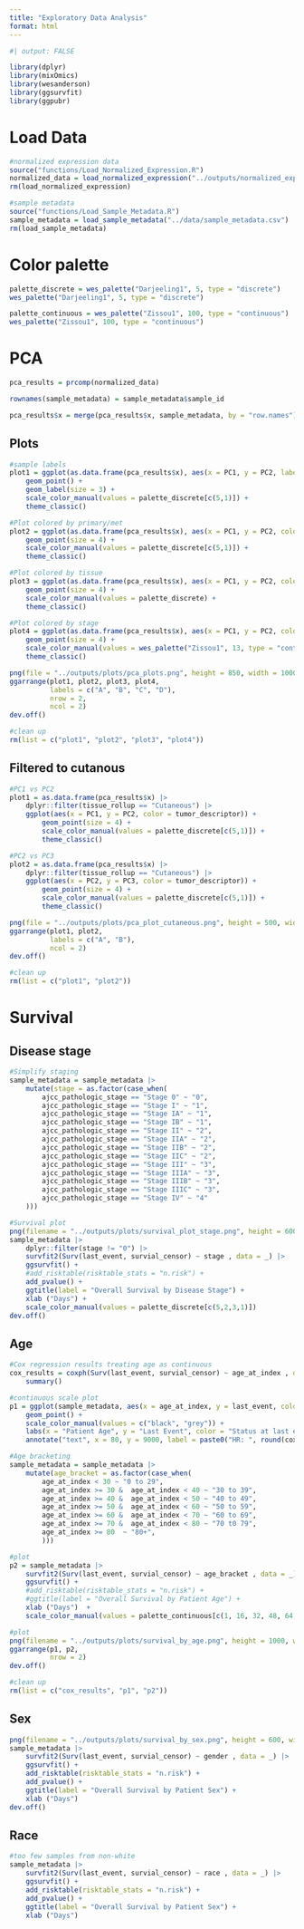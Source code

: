```yaml
---
title: "Exploratory Data Analysis"
format: html
---
```


```r

#| output: FALSE

library(dplyr)
library(mixOmics)
library(wesanderson)
library(ggsurvfit)
library(ggpubr)

```

# Load Data
```r

#normalized expression data
source("functions/Load_Normalized_Expression.R")
normalized_data = load_normalized_expression("../outputs/normalized_expression.csv")
rm(load_normalized_expression)

#sample metadata
source("functions/Load_Sample_Metadata.R")
sample_metadata = load_sample_metadata("../data/sample_metadata.csv")
rm(load_sample_metadata)

```


# Color palette
```r

palette_discrete = wes_palette("Darjeeling1", 5, type = "discrete")
wes_palette("Darjeeling1", 5, type = "discrete")

palette_continuous = wes_palette("Zissou1", 100, type = "continuous")
wes_palette("Zissou1", 100, type = "continuous")

```


# PCA
```r

pca_results = prcomp(normalized_data)

rownames(sample_metadata) = sample_metadata$sample_id

pca_results$x = merge(pca_results$x, sample_metadata, by = "row.names")

```

## Plots
```r

#sample labels
plot1 = ggplot(as.data.frame(pca_results$x), aes(x = PC1, y = PC2, label = sample_id)) +
    geom_point() +
    geom_label(size = 3) +
    scale_color_manual(values = palette_discrete[c(5,1)]) +
    theme_classic()

#Plot colored by primary/met
plot2 = ggplot(as.data.frame(pca_results$x), aes(x = PC1, y = PC2, color = tumor_descriptor)) +
    geom_point(size = 4) +
    scale_color_manual(values = palette_discrete[c(5,1)]) +
    theme_classic()

#Plot colored by tissue
plot3 = ggplot(as.data.frame(pca_results$x), aes(x = PC1, y = PC2, color = tissue_rollup, shape = tumor_descriptor)) +
    geom_point(size = 4) +
    scale_color_manual(values = palette_discrete) +
    theme_classic()

#Plot colored by stage
plot4 = ggplot(as.data.frame(pca_results$x), aes(x = PC1, y = PC2, color = ajcc_pathologic_stage, shape = tumor_descriptor)) +
    geom_point(size = 4) +
    scale_color_manual(values = wes_palette("Zissou1", 13, type = "continuous")) +
    theme_classic()

png(file = "../outputs/plots/pca_plots.png", height = 850, width = 1000, res = 80)
ggarrange(plot1, plot2, plot3, plot4, 
          labels = c("A", "B", "C", "D"),
          nrow = 2,
          ncol = 2)
dev.off()

#clean up 
rm(list = c("plot1", "plot2", "plot3", "plot4"))

```


## Filtered to cutanous
```r

#PC1 vs PC2
plot1 = as.data.frame(pca_results$x) |> 
    dplyr::filter(tissue_rollup == "Cutaneous") |> 
    ggplot(aes(x = PC1, y = PC2, color = tumor_descriptor)) +
        geom_point(size = 4) +
        scale_color_manual(values = palette_discrete[c(5,1)]) +
        theme_classic()

#PC2 vs PC3
plot2 = as.data.frame(pca_results$x) |> 
    dplyr::filter(tissue_rollup == "Cutaneous") |> 
    ggplot(aes(x = PC2, y = PC3, color = tumor_descriptor)) +
        geom_point(size = 4) +
        scale_color_manual(values = palette_discrete[c(5,1)]) +
        theme_classic()

png(file = "../outputs/plots/pca_plot_cutaneous.png", height = 500, width = 1000, res = 80)
ggarrange(plot1, plot2, 
          labels = c("A", "B"),
          ncol = 2)
dev.off()

#clean up 
rm(list = c("plot1", "plot2"))


```

# Survival 

## Disease stage
```r

#Simplify staging
sample_metadata = sample_metadata |> 
    mutate(stage = as.factor(case_when(
        ajcc_pathologic_stage == "Stage 0" ~ "0",
        ajcc_pathologic_stage == "Stage I" ~ "1",
        ajcc_pathologic_stage == "Stage IA" ~ "1",
        ajcc_pathologic_stage == "Stage IB" ~ "1",
        ajcc_pathologic_stage == "Stage II" ~ "2",
        ajcc_pathologic_stage == "Stage IIA" ~ "2",
        ajcc_pathologic_stage == "Stage IIB" ~ "2",
        ajcc_pathologic_stage == "Stage IIC" ~ "2",
        ajcc_pathologic_stage == "Stage III" ~ "3",
        ajcc_pathologic_stage == "Stage IIIA" ~ "3",
        ajcc_pathologic_stage == "Stage IIIB" ~ "3",
        ajcc_pathologic_stage == "Stage IIIC" ~ "3",
        ajcc_pathologic_stage == "Stage IV" ~ "4"
    )))

#Survival plot
png(filename = "../outputs/plots/survival_plot_stage.png", height = 600, width = 800, res = 200)
sample_metadata |> 
    dplyr::filter(stage != "0") |> 
    survfit2(Surv(last_event, survial_censor) ~ stage , data = _) |>
    ggsurvfit() +
    #add_risktable(risktable_stats = "n.risk") +
    add_pvalue() +
    ggtitle(label = "Overall Survival by Disease Stage") +
    xlab ("Days") +
    scale_color_manual(values = palette_discrete[c(5,2,3,1)])
dev.off()

```


## Age 
```r

#Cox regression results treating age as continuous
cox_results = coxph(Surv(last_event, survial_censor) ~ age_at_index , data = sample_metadata) |> 
    summary()

#continuous scale plot
p1 = ggplot(sample_metadata, aes(x = age_at_index, y = last_event, color = as.factor(survial_censor))) +
    geom_point() +
    scale_color_manual(values = c("black", "grey")) +
    labs(x = "Patient Age", y = "Last Event", color = "Status at last event:\n0) Alive\n1) Death", title = "Overall Survival by Patient Age") +
    annotate("text", x = 80, y = 9000, label = paste0("HR: ", round(cox_results$coefficients[2], 4), "\np-value: ", round(cox_results$coefficients[5], 5) ))

#Age bracketing
sample_metadata = sample_metadata |> 
    mutate(age_bracket = as.factor(case_when(
        age_at_index < 30 ~ "0 to 29",
        age_at_index >= 30 &  age_at_index < 40 ~ "30 to 39",
        age_at_index >= 40 &  age_at_index < 50 ~ "40 to 49",
        age_at_index >= 50 &  age_at_index < 60 ~ "50 to 59",
        age_at_index >= 60 &  age_at_index < 70 ~ "60 to 69",
        age_at_index >= 70 &  age_at_index < 80 ~ "70 t0 79",
        age_at_index >= 80  ~ "80+",
        )))

#plot
p2 = sample_metadata |> 
    survfit2(Surv(last_event, survial_censor) ~ age_bracket , data = _) |>
    ggsurvfit() +
    #add_risktable(risktable_stats = "n.risk") +
    #ggtitle(label = "Overall Survival by Patient Age") +
    xlab ("Days")  +
    scale_color_manual(values = palette_continuous[c(1, 16, 32, 48, 64, 80, 96)])

#plot
png(filename = "../outputs/plots/survival_by_age.png", height = 1000, width = 1200, res = 120)
ggarrange(p1, p2,
          nrow = 2)
dev.off()

#clean up
rm(list = c("cox_results", "p1", "p2"))


```


## Sex 
```r

png(filename = "../outputs/plots/survival_by_sex.png", height = 600, width = 800, res = 200)
sample_metadata |> 
    survfit2(Surv(last_event, survial_censor) ~ gender , data = _) |>
    ggsurvfit() +
    add_risktable(risktable_stats = "n.risk") +
    add_pvalue() +
    ggtitle(label = "Overall Survival by Patient Sex") +
    xlab ("Days")
dev.off()

```


## Race
```r

#too few samples from non-white
sample_metadata |> 
    survfit2(Surv(last_event, survial_censor) ~ race , data = _) |>
    ggsurvfit() +
    add_risktable(risktable_stats = "n.risk") +
    add_pvalue() +
    ggtitle(label = "Overall Survival by Patient Sex") +
    xlab ("Days")

```

